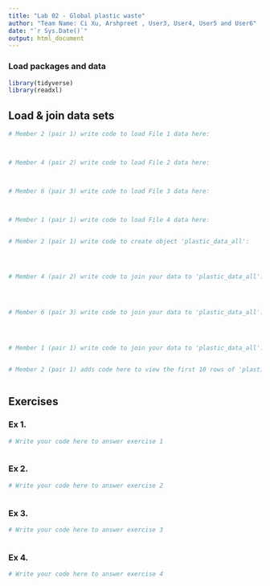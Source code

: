 ```yaml
---
title: "Lab 02 - Global plastic waste"
author: "Team Name: Ci Xu, Arshpreet , User3, User4, User5 and User6"
date: "`r Sys.Date()`"
output: html_document
---
```


### Load packages and data

```r
library(tidyverse)
library(readxl)
```


## Load & join data sets

```r
# Member 2 (pair 1) write code to load File 1 data here:



# Member 4 (pair 2) write code to load File 2 data here:



# Member 6 (pair 3) write code to load File 3 data here:



# Member 1 (pair 1) write code to load File 4 data here:



```



```r
# Member 2 (pair 1) write code to create object 'plastic_data_all':




# Member 4 (pair 2) write code to join your data to 'plastic_data_all':




# Member 6 (pair 3) write code to join your data to 'plastic_data_all':




# Member 1 (pair 1) write code to join your data to 'plastic_data_all':



```


```r
# Member 2 (pair 1) adds code here to view the first 10 rows of 'plastic_data_all'



```



## Exercises

### Ex 1.

```r
# Write your code here to answer exercise 1



```



### Ex 2.

```r
# Write your code here to answer exercise 2



```


### Ex 3.

```r
# Write your code here to answer exercise 3



```


### Ex 4.

```r
# Write your code here to answer exercise 4



```
